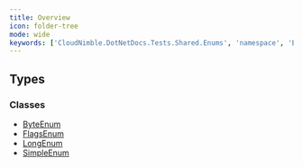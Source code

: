 ```yaml
---
title: Overview
icon: folder-tree
mode: wide
keywords: ['CloudNimble.DotNetDocs.Tests.Shared.Enums', 'namespace', 'ByteEnum', 'FlagsEnum', 'LongEnum', 'SimpleEnum']
---
```


## Types

### Classes

- [ByteEnum](CloudNimble-DotNetDocs-Tests-Shared-Enums.ByteEnum.mdx)
- [FlagsEnum](CloudNimble-DotNetDocs-Tests-Shared-Enums.FlagsEnum.mdx)
- [LongEnum](CloudNimble-DotNetDocs-Tests-Shared-Enums.LongEnum.mdx)
- [SimpleEnum](CloudNimble-DotNetDocs-Tests-Shared-Enums.SimpleEnum.mdx)

